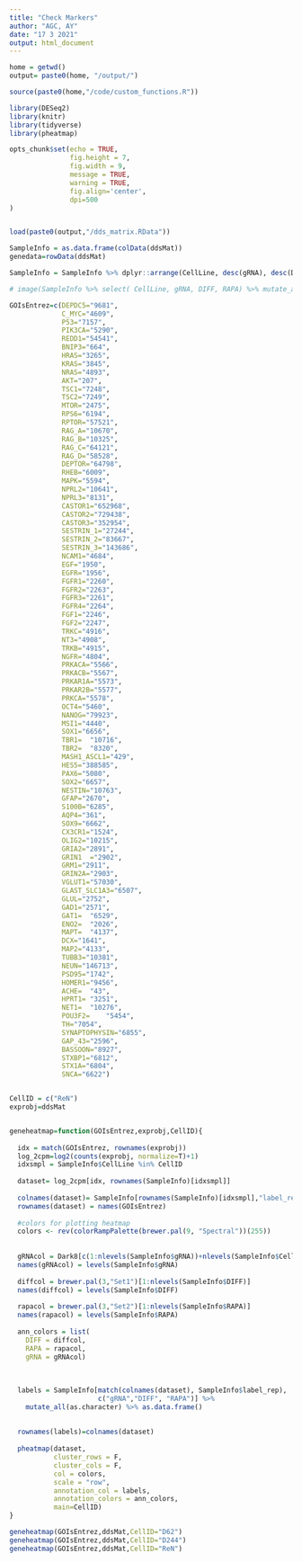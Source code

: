 ```yaml
---
title: "Check Markers"
author: "AGC, AY"
date: "17 3 2021"
output: html_document
---
```


```r

home = getwd()
output= paste0(home, "/output/")

source(paste0(home,"/code/custom_functions.R"))

library(DESeq2)
library(knitr)
library(tidyverse)
library(pheatmap)

opts_chunk$set(echo = TRUE, 
               fig.height = 7, 
               fig.width = 9, 
               message = TRUE,
               warning = TRUE,
               fig.align='center',
               dpi=500
)



```

```r

load(paste0(output,"/dds_matrix.RData"))


```


```r

SampleInfo = as.data.frame(colData(ddsMat))
genedata=rowData(ddsMat)

SampleInfo = SampleInfo %>% dplyr::arrange(CellLine, desc(gRNA), desc(DIFF), desc(RAPA))

# image(SampleInfo %>% select( CellLine, gRNA, DIFF, RAPA) %>% mutate_all(as.numeric) %>% as.matrix)

GOIsEntrez=c(DEPDC5="9681",
             C_MYC="4609",
             P53="7157",
             PIK3CA="5290",
             REDD1="54541",
             BNIP3="664",
             HRAS="3265",
             KRAS="3845",
             NRAS="4893",
             AKT="207",
             TSC1="7248",
             TSC2="7249",
             MTOR="2475",
             RPS6="6194",
             RPTOR="57521",
             RAG_A="10670",
             RAG_B="10325",
             RAG_C="64121",
             RAG_D="58528",
             DEPTOR="64798",
             RHEB="6009",
             MAPK="5594",
             NPRL2="10641",
             NPRL3="8131",
             CASTOR1="652968",
             CASTOR2="729438",
             CASTOR3="352954",
             SESTRIN_1="27244",
             SESTRIN_2="83667",
             SESTRIN_3="143686",
             NCAM1="4684",
             EGF="1950",
             EGFR="1956",
             FGFR1="2260",
             FGFR2="2263",
             FGFR3="2261",
             FGFR4="2264",
             FGF1="2246",
             FGF2="2247",
             TRKC="4916",
             NT3="4908",
             TRKB="4915",
             NGFR="4804",
             PRKACA="5566",
             PRKACB="5567",
             PRKAR1A="5573",
             PRKAR2B="5577",
             PRKCA="5578",
             OCT4="5460",
             NANOG="79923",
             MSI1="4440",
             SOX1="6656",
             TBR1=	"10716",
             TBR2=	"8320",
             MASH1_ASCL1="429",
             HES5="388585",
             PAX6="5080",
             SOX2="6657",
             NESTIN="10763",
             GFAP="2670",
             S100B="6285",
             AQP4="361",
             SOX9="6662",
             CX3CR1="1524",
             OLIG2="10215",
             GRIA2="2891",
             GRIN1	="2902",
             GRM1="2911",
             GRIN2A="2903",
             VGLUT1="57030",
             GLAST_SLC1A3="6507",
             GLUL="2752",
             GAD1="2571",	
             GAT1=	"6529",	
             ENO2=	"2026",	
             MAPT=	"4137",	
             DCX="1641",
             MAP2="4133",
             TUBB3="10381",
             NEUN="146713",
             PSD95="1742",
             HOMER1="9456",
             ACHE=	"43",
             HPRT1=	"3251",
             NET1=	"10276",
             POU3F2=	"5454",
             TH="7054",
             SYNAPTOPHYSIN="6855",
             GAP_43="2596",
             BASSOON="8927",
             STXBP1="6812",
             STX1A="6804",
             SNCA="6622")


CellID = c("ReN")
exprobj=ddsMat


geneheatmap=function(GOIsEntrez,exprobj,CellID){
  
  idx = match(GOIsEntrez, rownames(exprobj))
  log_2cpm=log2(counts(exprobj, normalize=T)+1)
  idxsmpl = SampleInfo$CellLine %in% CellID
  
  dataset= log_2cpm[idx, rownames(SampleInfo)[idxsmpl]]
  
  colnames(dataset)= SampleInfo[rownames(SampleInfo)[idxsmpl],"label_rep"]
  rownames(dataset) = names(GOIsEntrez)
  
  #colors for plotting heatmap
  colors <- rev(colorRampPalette(brewer.pal(9, "Spectral"))(255))
  
  
  gRNAcol = Dark8[c(1:nlevels(SampleInfo$gRNA))+nlevels(SampleInfo$CellLine)]
  names(gRNAcol) = levels(SampleInfo$gRNA)
  
  diffcol = brewer.pal(3,"Set1")[1:nlevels(SampleInfo$DIFF)]
  names(diffcol) = levels(SampleInfo$DIFF)
  
  rapacol = brewer.pal(3,"Set2")[1:nlevels(SampleInfo$RAPA)]
  names(rapacol) = levels(SampleInfo$RAPA)
  
  ann_colors = list(
    DIFF = diffcol, 
    RAPA = rapacol,
    gRNA = gRNAcol)
  
  
  
  labels = SampleInfo[match(colnames(dataset), SampleInfo$label_rep),
                      c("gRNA","DIFF", "RAPA")] %>%  
    mutate_all(as.character) %>% as.data.frame()
  
  
  rownames(labels)=colnames(dataset)
  
  pheatmap(dataset, 
           cluster_rows = F,
           cluster_cols = F,
           col = colors,
           scale = "row", 
           annotation_col = labels,
           annotation_colors = ann_colors, 
           main=CellID)
}

geneheatmap(GOIsEntrez,ddsMat,CellID="D62")
geneheatmap(GOIsEntrez,ddsMat,CellID="D244")
geneheatmap(GOIsEntrez,ddsMat,CellID="ReN")

```








